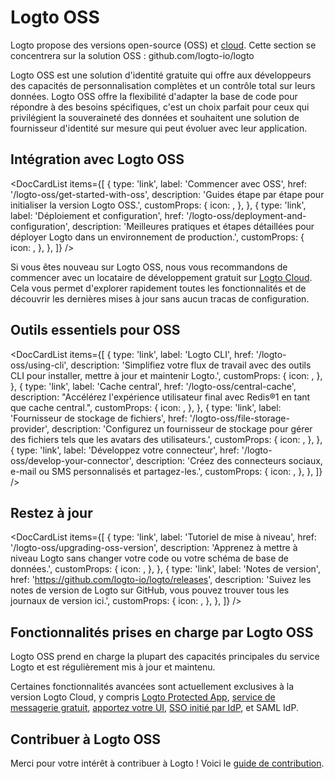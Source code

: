 
# Logto OSS

Logto propose des versions open-source (OSS) et [cloud](/logto-cloud). Cette section se concentrera sur la solution OSS : <Url type="inline" href="https://github.com/logto-io/logto">github.com/logto-io/logto</Url>

Logto OSS est une solution d'identité gratuite qui offre aux développeurs des capacités de personnalisation complètes et un contrôle total sur leurs données. Logto OSS offre la flexibilité d'adapter la base de code pour répondre à des besoins spécifiques, c'est un choix parfait pour ceux qui privilégient la souveraineté des données et souhaitent une solution de fournisseur d'identité sur mesure qui peut évoluer avec leur application.

## Intégration avec Logto OSS

<DocCardList
  items={[
    {
      type: 'link',
      label: 'Commencer avec OSS',
      href: '/logto-oss/get-started-with-oss',
      description: 'Guides étape par étape pour initialiser la version Logto OSS.',
      customProps: {
        icon: <RocketIcon />,
      },
    },
    {
      type: 'link',
      label: 'Déploiement et configuration',
      href: '/logto-oss/deployment-and-configuration',
      description:
        'Meilleures pratiques et étapes détaillées pour déployer Logto dans un environnement de production.',
      customProps: {
        icon: <GearIcon />,
      },
    },
  ]}
/>

<Admonition type="tip" title="Besoin d'un démarrage rapide ?">

Si vous êtes nouveau sur Logto OSS, nous vous recommandons de commencer avec un locataire de développement gratuit sur [Logto Cloud](https://cloud.logto.io). Cela vous permet d'explorer rapidement toutes les fonctionnalités et de découvrir les dernières mises à jour sans aucun tracas de configuration.

</Admonition>

## Outils essentiels pour OSS

<DocCardList
  items={[
    {
      type: 'link',
      label: 'Logto CLI',
      href: '/logto-oss/using-cli',
      description:
        'Simplifiez votre flux de travail avec des outils CLI pour installer, mettre à jour et maintenir Logto.',
      customProps: {
        icon: <CliIcon />,
      },
    },
    {
      type: 'link',
      label: 'Cache central',
      href: '/logto-oss/central-cache',
      description:
        "Accélérez l'expérience utilisateur final avec Redis®1 en tant que cache central.",
      customProps: {
        icon: <CentralCacheIcon />,
      },
    },
    {
      type: 'link',
      label: 'Fournisseur de stockage de fichiers',
      href: '/logto-oss/file-storage-provider',
      description:
        'Configurez un fournisseur de stockage pour gérer des fichiers tels que les avatars des utilisateurs.',
      customProps: {
        icon: <FileStorageIcon />,
      },
    },
    {
      type: 'link',
      label: 'Développez votre connecteur',
      href: '/logto-oss/develop-your-connector',
      description: 'Créez des connecteurs sociaux, e-mail ou SMS personnalisés et partagez-les.',
      customProps: {
        icon: <ConnectorsIcon />,
      },
    },
  ]}
/>
## Restez à jour

<DocCardList
  items={[
    {
      type: 'link',
      label: 'Tutoriel de mise à niveau',
      href: '/logto-oss/upgrading-oss-version',
      description:
        'Apprenez à mettre à niveau Logto sans changer votre code ou votre schéma de base de données.',
      customProps: {
        icon: <UpdateIcon />,
      },
    },
    {
      type: 'link',
      label: 'Notes de version',
      href: 'https://github.com/logto-io/logto/releases',
      description:
        'Suivez les notes de version de Logto sur GitHub, vous pouvez trouver tous les journaux de version ici.',
      customProps: {
        icon: <DocumentIcon />,
      },
    },
  ]}
/>

## Fonctionnalités prises en charge par Logto OSS

Logto OSS prend en charge la plupart des capacités principales du service Logto et est régulièrement mis à jour et maintenu.

Certaines fonctionnalités avancées sont actuellement exclusives à la version Logto Cloud, y compris [Logto Protected App](/integrate-logto/protected-app/), [service de messagerie gratuit](/connectors/email-connectors/built-in-email-service), [apportez votre UI](/customization/bring-your-ui), [SSO initié par IdP](/end-user-flows/enterprise-sso/idp-initiated-sso), et SAML IdP.

## Contribuer à Logto OSS

Merci pour votre intérêt à contribuer à Logto ! Voici le [guide de contribution](/logto-oss/contribution).
